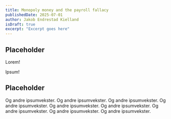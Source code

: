 ```yaml
---
title: Monopoly money and the payroll fallacy
publishedDate: 2025-07-01
author: Jakob Endrestad Kielland
isDraft: true
excerpt: "Excerpt goes here"
---
```



## Placeholder

Lorem!

<VercelCalculator />

Ipsum!

## Placeholder

Og andre ipsumvekster. Og andre ipsumvekster. Og andre ipsumvekster. Og andre ipsumvekster. Og andre ipsumvekster. Og andre ipsumvekster. Og andre ipsumvekster. Og andre ipsumvekster. Og andre ipsumvekster.
